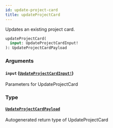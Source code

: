 ```yaml
---
id: update-project-card
title: updateProjectCard
---
```


Updates an existing project card.

```graphql
updateProjectCard(
  input: UpdateProjectCardInput!
): UpdateProjectCardPayload

```

### Arguments

#### `input` ([`UpdateProjectCardInput!`](/docs/api/inputs/update-project-card-input))

Parameters for UpdateProjectCard

### Type

#### [`UpdateProjectCardPayload`](/docs/api/objects/update-project-card-payload)

Autogenerated return type of UpdateProjectCard
